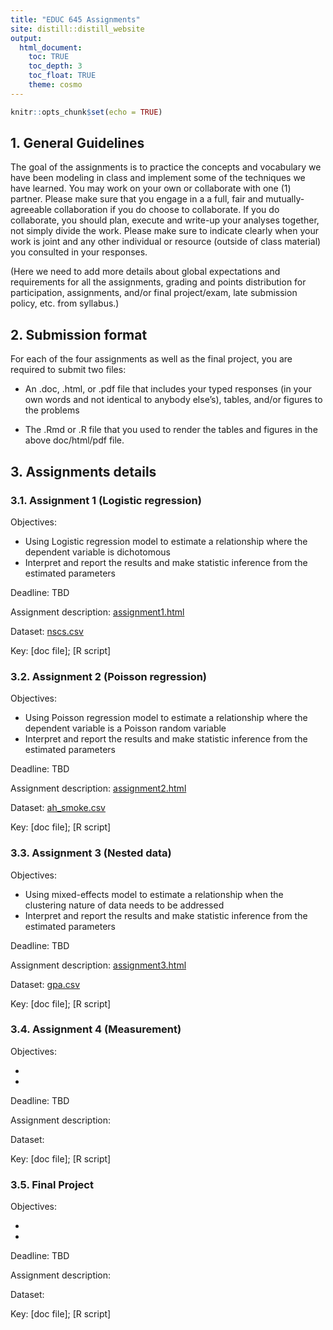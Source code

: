 ```yaml
---
title: "EDUC 645 Assignments"
site: distill::distill_website
output:
  html_document:
    toc: TRUE
    toc_depth: 3
    toc_float: TRUE
    theme: cosmo
---
```


```r
knitr::opts_chunk$set(echo = TRUE)
```

## 1. General Guidelines

The goal of the assignments is to practice the concepts and vocabulary we have been modeling in class and implement some of the techniques we have learned. You may work on your own or collaborate with one (1) partner. Please make sure that you engage in a a full, fair and mutually-agreeable collaboration if you do choose to collaborate. If you do collaborate, you should plan, execute and write-up your analyses together, not simply divide the work. Please make sure to indicate clearly when your work is joint and any other individual or resource (outside of class material) you consulted in your responses.

(Here we need to add more details about global expectations and requirements for all the assignments, grading and points distribution for participation, assignments, and/or final project/exam, late submission policy, etc. from syllabus.)

## 2. Submission format

For each of the four assignments as well as the final project, you are required to submit two files:  

 * An .doc, .html, or .pdf file that includes your typed responses (in your own words and not identical to anybody else's), tables, and/or figures to the problems  
   
 * The .Rmd or .R file that you used to render the tables and figures in the above doc/html/pdf file. 

## 3. Assignments details

### 3.1. Assignment 1 (Logistic regression)

Objectives:

 - Using Logistic regression model to estimate a relationship where the dependent variable is dichotomous
 - Interpret and report the results and make statistic inference from the estimated parameters
 
Deadline: TBD

Assignment description: [assignment1.html](./assignments/assignment01.html)

Dataset: [nscs.csv](./data/nscs.csv)

Key: [doc file]; [R script]

### 3.2. Assignment 2 (Poisson regression)

Objectives:

 - Using Poisson regression model to estimate a relationship where the dependent variable is a Poisson random variable
 - Interpret and report the results and make statistic inference from the estimated parameters
 
Deadline: TBD

Assignment description: [assignment2.html](./assignments/assignment02.html)

Dataset: [ah_smoke.csv](./data/ah_smoke.csv)

Key: [doc file]; [R script]

### 3.3. Assignment 3 (Nested data)

Objectives:

 - Using mixed-effects model to estimate a relationship when the clustering nature of data needs to be addressed
 - Interpret and report the results and make statistic inference from the estimated parameters
 
Deadline: TBD

Assignment description: [assignment3.html](./assignments/assignment03.html)

Dataset: [gpa.csv](./data/gpa.csv)

Key: [doc file]; [R script]

### 3.4. Assignment 4 (Measurement)

Objectives:

 - 
 - 
 
Deadline: TBD

Assignment description: 

Dataset: 

Key: [doc file]; [R script]

### 3.5. Final Project

Objectives:

 - 
 - 
 
Deadline: TBD

Assignment description: 

Dataset: 

Key: [doc file]; [R script]









